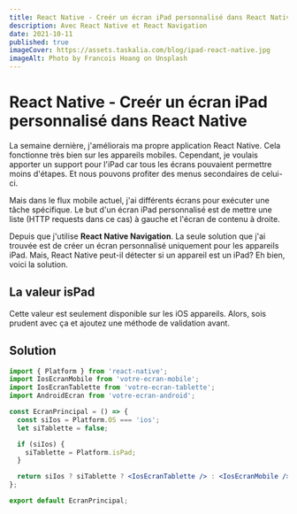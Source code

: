```yaml
---
title: React Native - Creér un écran iPad personnalisé dans React Native
description: Avec React Native et React Navigation
date: 2021-10-11
published: true
imageCover: https://assets.taskalia.com/blog/ipad-react-native.jpg
imageAlt: Photo by Francois Hoang on Unsplash
---
```


# React Native - Creér un écran iPad personnalisé dans React Native

La semaine dernière, j'améliorais ma propre application React Native. Cela fonctionne très bien sur les appareils mobiles. Cependant, je voulais apporter un support pour l'iPad car tous les écrans pouvaient permettre moins d'étapes. Et nous pouvons profiter des menus secondaires de celui-ci.

Mais dans le flux mobile actuel, j'ai différents écrans pour exécuter une tâche spécifique. Le but d'un écran iPad personnalisé est de mettre une liste (HTTP requests dans ce cas) à gauche et l'écran de contenu à droite.

Depuis que j'utilise **React Native Navigation**. La seule solution que j'ai trouvée est de créer un écran personnalisé uniquement pour les appareils iPad. Mais, React Native peut-il détecter si un appareil est un iPad? Eh bien, voici la solution.

## La valeur isPad

Cette valeur est seulement disponible sur les iOS appareils. Alors, sois prudent avec ça et ajoutez une méthode de validation avant.

## Solution

```jsx
import { Platform } from 'react-native';
import IosEcranMobile from 'votre-ecran-mobile';
import IosEcranTablette from 'votre-ecran-tablette';
import AndroidEcran from 'votre-ecran-android';

const EcranPrincipal = () => {
  const siIos = Platform.OS === 'ios';
  let siTablette = false;

  if (siIos) {
    siTablette = Platform.isPad;
  }

  return siIos ? siTablette ? <IosEcranTablette /> : <IosEcranMobile /> : <AndroidEcran />;
};

export default EcranPrincipal;
```
